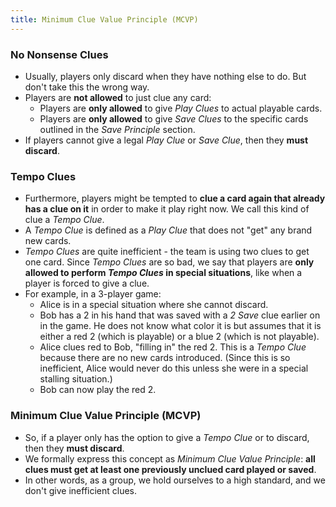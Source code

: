 ```yaml
---
title: Minimum Clue Value Principle (MCVP)
---
```



<BeginnersGuideProgress id="minimum-clue-value-principle" />

### No Nonsense Clues

- Usually, players only discard when they have nothing else to do. But don't take this the wrong way.
- Players are **not allowed** to just clue any card:
  - Players are **only allowed** to give _Play Clues_ to actual playable cards.
  - Players are **only allowed** to give _Save Clues_ to the specific cards outlined in the _Save Principle_ section.
- If players cannot give a legal _Play Clue_ or _Save Clue_, then they **must discard**.

### Tempo Clues

- Furthermore, players might be tempted to **clue a card again that already has a clue on it** in order to make it play right now. We call this kind of clue a _Tempo Clue_.
- A _Tempo Clue_ is defined as a _Play Clue_ that does not "get" any brand new cards.
- _Tempo Clues_ are quite inefficient - the team is using two clues to get one card. Since _Tempo Clues_ are so bad, we say that players are **only allowed to perform _Tempo Clues_ in special situations**, like when a player is forced to give a clue.
- For example, in a 3-player game:
  - Alice is in a special situation where she cannot discard.
  - Bob has a 2 in his hand that was saved with a _2 Save_ clue earlier on in the game. He does not know what color it is but assumes that it is either a red 2 (which is playable) or a blue 2 (which is not playable).
  - Alice clues red to Bob, "filling in" the red 2. This is a _Tempo Clue_ because there are no new cards introduced. (Since this is so inefficient, Alice would never do this unless she were in a special stalling situation.)
  - Bob can now play the red 2.

<TempoClue />

### Minimum Clue Value Principle (MCVP)

- So, if a player only has the option to give a _Tempo Clue_ or to discard, then they **must discard**.
- We formally express this concept as _Minimum Clue Value Principle_: **all clues must get at least one previously unclued card played or saved**.
- In other words, as a group, we hold ourselves to a high standard, and we don't give inefficient clues.
